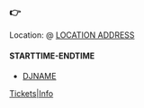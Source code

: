 ### 👉 <EVENT NAME>

Location: <LOCATION NAME> @ [LOCATION ADDRESS](GOOGLE MAPS LINK)

#### STARTTIME-ENDTIME

* [DJNAME](DJLINK)

[Tickets|Info](URL)
